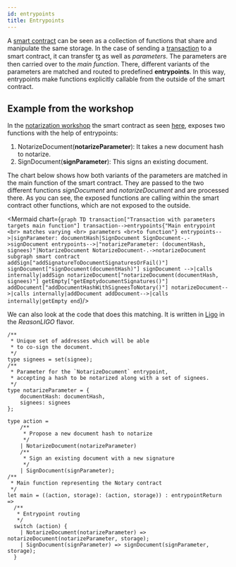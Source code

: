 ```yaml
---
id: entrypoints
title: Entrypoints
---
```



A [smart contract](smart-contract) can be seen as a collection of functions that share and manipulate the same storage. In the case of sending a [transaction](../tezos_protocol/operations/transaction) to a smart contract, it can transfer ꜩ as well as *parameters*. The parameters are then carried over to the *main function*. There, different variants of the parameters are matched and routed to predefined **entrypoints**. In this way, entrypoints make functions explicitly callable from the outside of the smart contract.

## Example from the workshop

In the [notarization workshop](../../learn/workshops/notarization/overview) the smart contract as seen [here](https://github.com/stove-labs/workshop-notarization/blob/dev/smart-contracts/contracts/main/notary.religo), exposes two functions with the help of entrypoints:

1. NotarizeDocument(**notarizeParameter**): It takes a new document hash to notarize.
2. SignDocument(**signParameter**): This signs an existing document.

The chart below shows how both variants of the parameters are matched in the main function of the smart contract. They are passed to the two different functions *signDocument* and *notarizeDocument* and are processed there. As you can see, the exposed functions are calling within the smart contract other functions, which are not exposed to the outside.

<Mermaid chart={`
graph TD
  transaction["Transaction with parameters targets main function"]
  transaction-->entrypoints{"Main entrypoint <br> matches varying <br> parameters <br>to function"}
  entrypoints-->|signParameter: documentHash|SignDocument
  SignDocument-.->signDocument
  entrypoints-->|"notarizeParameter: (documentHash, signees)"|NotarizeDocument
  NotarizeDocument-.->notarizeDocument
  subgraph smart contract
    addSign["addSignatureToDocumentSignaturesOrFail()"]
    signDocument["signDocument(documentHash)"]
    signDocument -->|calls internally|addSign
    notarizeDocument["notarizeDocument(documentHash, signees)"]
    getEmpty["getEmptydocumentSignatures()"]
    addDocument["addDocumentHashWithSigneesToNotary()"]
    notarizeDocument-->|calls internally|addDocument
    addDocument-->|calls internally|getEmpty
  end
`}/>

We can also look at the code that does this matching. It is written in [Ligo](https://www.ligolang.org) in the *ReasonLIGO* flavor. 

```reason
/**
 * Unique set of addresses which will be able
 * to co-sign the document.
 */
type signees = set(signee);
/**
 * Parameter for the `NotarizeDocument` entrypoint,
 * accepting a hash to be notarized along with a set of signees.
 */
type notarizeParameter = {
    documentHash: documentHash,
    signees: signees
};

type action = 
    /**
     * Propose a new document hash to notarize
     */
    | NotarizeDocument(notarizeParameter)
    /**
     * Sign an existing document with a new signature
     */
    | SignDocument(signParameter);
/**
 * Main function representing the Notary contract
 */
let main = ((action, storage): (action, storage)) : entrypointReturn => 
  /**
   * Entrypoint routing
   */
  switch (action) {
    | NotarizeDocument(notarizeParameter) => notarizeDocument(notarizeParameter, storage);
    | SignDocument(signParameter) => signDocument(signParameter, storage);
  }
```

